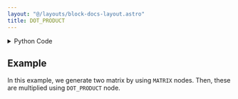 ```yaml
---
layout: "@/layouts/block-docs-layout.astro"
title: DOT_PRODUCT
---
```



<PythonDocsDisplay docstring={docstring} />

<details>
<summary>Python Code</summary>

```python
import numpy as np
from flojoy import flojoy, Vector, Matrix, Scalar
from typing import Union


@flojoy
def DOT_PRODUCT(a: Matrix | Vector, b: Matrix | Vector) -> Matrix | Vector | Scalar:
    """The DOT_PRODUCT node takes two input matrices, multiplies them (by dot product), and returns the result.

    To multiply a scalar, use the MULTIPLY node.

    Inputs
    ------
    a : Matrix
        The input matrix to be multiplied to input b.
    b : Matrix
        The input matrix to be multiplied to input a.

    Returns
    -------
    Matrix
        The matrix result from the matrix multiplication.
    """

    if isinstance(a, Vector) and isinstance(b, Vector):
        assert a.v.shape == b.v.shape, "Vector sizes must be equal."
        return Scalar(c=np.dot(a.v, b.v))
    elif isinstance(a, Matrix) and isinstance(b, Vector):
        assert (
            a.m.shape[0] == b.v.shape[0]
        ), "Vector size must be equal to Matrix column size."
        return Vector(v=np.dot(a.m, b.v))
    elif isinstance(a, Vector) and isinstance(b, Matrix):
        assert (
            a.v.shape[0] == b.m.shape[0]
        ), "Vector size must be equal to Matrix column size."
        return Vector(v=np.dot(a.v, b.m))
    elif isinstance(a, Matrix) and isinstance(b, Matrix):
        assert (
            a.m.shape[1] == b.m.shape[0]
        ), "Matrix 1 row length must be equal to Matrix 2 column length."
        return Matrix(m=np.dot(a.m, b.m))

```

[Find this Flojoy Block on GitHub](https://github.com/flojoy-ai/blocks/blob/main/blocks/TRANSFORMERS/MATRIX_MANIPULATION/DOT_PRODUCT/DOT_PRODUCT.py)

</details>

## Example

<GetHelpWidget />

<AppDisplay app={app} blockName="DOT_PRODUCT" client:visible />

In this example, we generate two matrix by using `MATRIX` nodes. Then, these are multiplied using `DOT_PRODUCT` node. 

